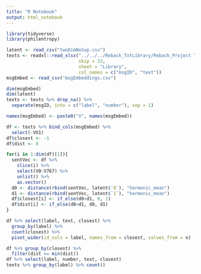 ```yaml
---
title: "R Notebook"
output: html_notebook
---
```


```r
library(tidyverse)
library(philentropy)

latent <- read_csv("twoDimNoSup.csv")
texts <- readxl::read_xlsx("../../../Reback_TxtLibrary/Reback_Project Tech Support Text Message Library.xlsx", 
                           skip = 23, 
                           sheet = "Library", 
                           col_names = c("msgID", "text"))
msgEmbed <- read_csv("msgEmbeddings.csv")

dim(msgEmbed)
dim(latent)
texts <- texts %>% drop_na() %>%
  separate(msgID, into = c("label", "number"), sep = 1)

names(msgEmbed) <- paste0("V", names(msgEmbed))

df <- texts %>% bind_cols(msgEmbed) %>%
  select(-VX1) 
df$closest <- -1
df$dist <- 0

for(i in 1:dim(df)[1]){
  sentVec <- df %>% 
    slice(i) %>% 
    select(V0:V767) %>%
    unlist() %>%
    as.vector()
  d0 <- distance(rbind(sentVec, latent$`0`), "harmonic_mean")
  d1 <- distance(rbind(sentVec, latent$`1`), "harmonic_mean")
  df$closest[i] <- if_else(d0<d1, 0, 1)
  df$dist[i] <- if_else(d0<d1, d0, d1)
}

df %>% select(label, text, closest) %>%
  group_by(label) %>%
  count(closest) %>%
  pivot_wider(id_cols = label, names_from = closest, values_from = n)

df %>% group_by(closest) %>%
  filter(dist == min(dist))
df %>% select(label, number, text, closest)
texts %>% group_by(label) %>% count()
```

